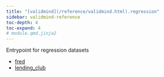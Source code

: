 ```yaml
---
title: "[validmind](/reference/validmind.html).regression"
sidebar: validmind-reference
toc-depth: 4
toc-expand: 4
# module.qmd.jinja2
---
```


<!-- docstring.jinja2 -->

Entrypoint for regression datasets

- [fred](regression/fred.qmd)
- [lending_club](regression/lending_club.qmd)
